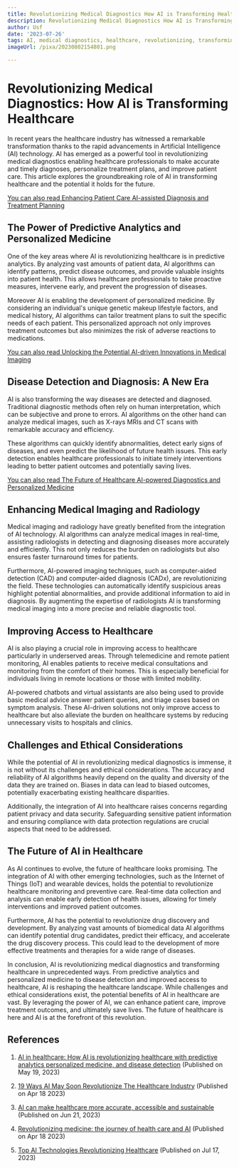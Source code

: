 ```yaml
---
title: Revolutionizing Medical Diagnostics How AI is Transforming Healthcare
description: Revolutionizing Medical Diagnostics How AI is Transforming Healthcare
author: Usf
date: '2023-07-26'
tags: AI, medical diagnostics, healthcare, revolutionizing, transforming
imageUrl: /pixa/20230802154801.png

---
```

#  Revolutionizing  Medical Diagnostics: How AI is Transforming Healthcare

In recent years the healthcare industry has witnessed a remarkable transformation  thanks  to the rapid advancements in Artificial Intelligence (AI) technology.  AI has emerged as a powerful tool in revolutionizing medical diagnostics enabling healthcare professionals  to make accurate and timely  diagnoses,  personalize treatment plans, and improve patient  care. This article explores the  groundbreaking  role of AI in transforming healthcare and the potential it holds for the future.

[You can also read Enhancing Patient Care AI-assisted Diagnosis and Treatment Planning](Enhancing%20Patient%20Care%20AI-assisted%20Diagnosis%20and%20Treatment%20Planning)


## The Power  of Predictive Analytics and Personalized Medicine

One of the key areas  where AI is revolutionizing healthcare is in  predictive  analytics. By analyzing vast amounts  of patient data, AI algorithms can identify patterns, predict disease outcomes, and provide valuable insights into patient health. This allows healthcare professionals to take proactive measures, intervene early, and prevent the progression  of diseases.

Moreover AI is enabling the development of personalized medicine. By considering an individual's unique genetic makeup lifestyle factors,  and medical history, AI algorithms can tailor treatment plans to suit the specific needs of each  patient. This personalized approach not only improves treatment outcomes but also minimizes the risk of adverse  reactions  to medications.

[You can also read Unlocking the Potential AI-driven Innovations  in Medical Imaging](Unlocking%20the%20Potential%20AI-driven%20Innovations%20in%20Medical%20Imaging)


## Disease Detection and Diagnosis: A New Era

AI is also transforming the way diseases are detected and diagnosed.  Traditional  diagnostic methods often rely on human interpretation, which  can be subjective  and prone to errors. AI algorithms on the other hand can  analyze medical images, such as X-rays MRIs and CT scans with remarkable  accuracy and efficiency.

These algorithms  can quickly  identify abnormalities, detect  early signs of diseases, and even predict the likelihood of future health  issues. This  early detection  enables healthcare professionals to  initiate timely interventions leading  to better patient outcomes  and potentially saving lives.

[You can also read The Future of Healthcare AI-powered Diagnostics and Personalized  Medicine](The%20Future%20of%20Healthcare%20AI-powered%20Diagnostics%20and%20Personalized%20Medicine)


## Enhancing Medical Imaging and Radiology

Medical  imaging and radiology have greatly benefited from the integration of AI technology. AI algorithms can  analyze  medical images in real-time, assisting  radiologists in detecting and diagnosing diseases more  accurately and efficiently. This  not only reduces the burden  on radiologists but also ensures faster turnaround times for patients.

Furthermore, AI-powered imaging techniques,  such as computer-aided detection (CAD) and computer-aided diagnosis (CADx), are revolutionizing the field.  These technologies  can automatically identify suspicious  areas highlight potential abnormalities, and provide additional information to aid  in diagnosis. By augmenting the expertise of radiologists  AI is transforming medical imaging into a more precise and reliable diagnostic tool.

## Improving Access to Healthcare

AI  is also playing a crucial role in improving access to healthcare particularly in underserved areas. Through telemedicine and remote patient monitoring, AI enables patients to receive medical consultations and monitoring from the comfort of  their homes. This is especially beneficial for individuals living in remote locations or  those with limited mobility.

AI-powered chatbots and virtual assistants are also being used to provide basic medical advice answer patient  queries, and triage cases based on symptom analysis. These AI-driven solutions not only improve access to healthcare but also alleviate the burden on healthcare  systems by reducing unnecessary visits to hospitals and clinics.

## Challenges and Ethical Considerations

While the potential of  AI  in revolutionizing medical diagnostics is immense, it  is not without its challenges and ethical considerations. The accuracy and reliability of AI  algorithms heavily depend on the quality and diversity of the data  they are trained on. Biases in data can lead to biased outcomes, potentially exacerbating existing healthcare disparities.

Additionally, the integration of  AI into healthcare raises concerns  regarding patient privacy  and data security. Safeguarding sensitive patient information and ensuring compliance  with data protection regulations  are crucial aspects that need to be addressed.

## The Future  of AI in Healthcare

As AI continues to evolve, the future of healthcare looks promising. The integration of AI with other emerging technologies, such as the  Internet of Things  (IoT)  and wearable devices, holds the potential to revolutionize healthcare monitoring and preventive care. Real-time data collection  and analysis can enable early detection of health issues, allowing for timely interventions and improved patient outcomes.

Furthermore, AI has the potential to revolutionize drug discovery and development. By analyzing vast amounts of biomedical data AI algorithms can identify potential drug candidates, predict their efficacy, and accelerate the drug  discovery process. This could  lead  to the development of more  effective treatments and therapies for a wide range of diseases.

In conclusion,  AI is revolutionizing medical diagnostics and transforming healthcare in unprecedented ways. From predictive analytics and personalized medicine to disease detection and improved access to healthcare, AI is reshaping the healthcare landscape. While challenges and ethical considerations exist, the potential benefits of AI in healthcare are vast. By leveraging the  power of AI, we can enhance patient  care, improve treatment outcomes, and ultimately save  lives. The future of healthcare is here and AI is at  the forefront  of this revolution.

## References

1. [AI in healthcare: How AI is revolutionizing healthcare  with predictive analytics personalized medicine, and disease detection](https://www.datalinknetworks.net/dln_blog/ai-in-healthcare-how-ai-is-revolutionizing-healthcare-with-predictive-analytics-personalized-medicine-and-disease-detection) (Published on  May 19, 2023)

2. [19 Ways AI May Soon Revolutionize The Healthcare Industry](https://www.forbes.com/sites/forbestechcouncil/2023/04/18/19-ways-ai-may-soon-revolutionize-the-healthcare-industry/?sh=24abbc701bb8) (Published on Apr 18 2023)

3. [AI  can make healthcare more accurate, accessible and sustainable](https://www.weforum.org/agenda/2023/06/emerging-tech-like-ai-are-poised-to-make-healthcare-more-accurate-accessible-and-sustainable/) (Published on  Jun 21, 2023)

4. [Revolutionizing medicine: the journey of health care and AI](https://www.kevinmd.com/2023/04/revolutionizing-medicine-the-journey-of-health-care-and-ai.html)  (Published on Apr 18  2023)

5. [Top AI Technologies Revolutionizing Healthcare](https://blockchainmagazine.net/top-ai-technologies-revolutionizing-healthcare/) (Published on Jul 17, 2023)